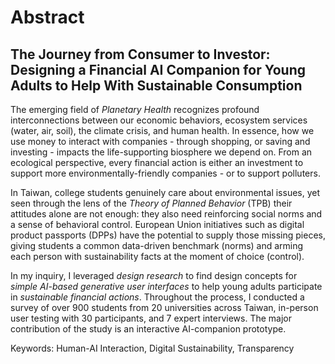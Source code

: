 # Abstract

::: {.content-hidden when-format="pdf"}
## The Journey from Consumer to Investor: Designing a Financial AI Companion for Young Adults to Help With Sustainable Consumption
:::

The emerging field of *Planetary Health* recognizes profound interconnections between our economic behaviors, ecosystem services (water, air, soil), the climate crisis, and human health. In essence, how we use money to interact with companies - through shopping, or saving and investing - impacts the life-supporting biosphere we depend on. From an ecological perspective, every financial action is either an investment to support more environmentally-friendly companies - or to support polluters. 

In Taiwan, college students genuinely care about environmental issues, yet seen through the lens of the *Theory of Planned Behavior* (TPB) their attitudes alone are not enough: they also need reinforcing social norms and a sense of behavioral control. European Union initiatives such as digital product passports (DPPs) have the potential to supply those missing pieces, giving students a common data-driven benchmark (norms) and arming each person with sustainability facts at the moment of choice (control).  

In my inquiry, I leveraged *design research* to find design concepts for *simple AI-based generative user interfaces* to help young adults participate in *sustainable financial actions*. Throughout the process, I conducted a survey of over 900 students from 20 universities across Taiwan, in-person user testing with 30 participants, and 7 expert interviews. The major contribution of the study is an interactive AI-companion prototype.

Keywords: Human-AI Interaction, Digital Sustainability, Transparency